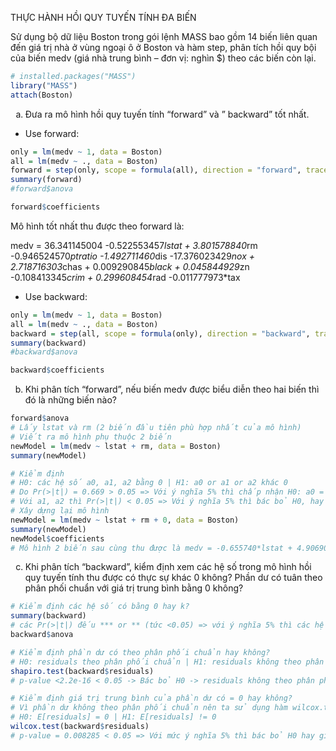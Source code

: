 THỰC HÀNH HỒI QUY TUYẾN TÍNH ĐA BIẾN

Sử dụng bộ dữ liệu Boston trong gói lệnh MASS bao gồm 14 biến liên quan đến giá trị nhà ở vùng ngoại ô ở Boston và hàm step, phân tích hồi quy bội của biến medv (giá nhà trung bình -- đơn vị: nghìn \$) theo các biến còn lại.

```{r}
# installed.packages("MASS")
library("MASS")
attach(Boston)
```

a)  Đưa ra mô hình hồi quy tuyến tính "forward" và " backward" tốt nhất.

-   Use forward:

```{r}
only = lm(medv ~ 1, data = Boston)
all = lm(medv ~ ., data = Boston) 
forward = step(only, scope = formula(all), direction = "forward", trace = 0)
summary(forward)
#forward$anova
```

```{r}
forward$coefficients
```

Mô hình tốt nhất thu được theo forward là:

medv = 36.341145004 -0.522553457*lstat + 3.801578840*rm -0.946524570*ptratio -1.492711460*dis -17.376023429*nox + 2.718716303*chas + 0.009290845*black + 0.045844929*zn -0.108413345*crim + 0.299608454*rad -0.011777973\*tax

-   Use backward:

```{r}
only = lm(medv ~ 1, data = Boston)
all = lm(medv ~ ., data = Boston) 
backward = step(all, scope = formula(only), direction = "backward", trace = 0)
summary(backward)
#backward$anova
```
```{r}
backward$coefficients
```


b)  Khi phân tích "forward", nếu biến medv được biểu diễn theo hai biến thì đó là những biến nào?

```{r}
forward$anova
# Lấy lstat và rm (2 biến đầu tiên phù hợp nhất của mô hình)
# Viết ra mô hình phụ thuộc 2 biến
newModel = lm(medv ~ lstat + rm, data = Boston)
summary(newModel)
```

```{r}
# Kiểm định
# H0: các hệ số a0, a1, a2 bằng 0 | H1: a0 or a1 or a2 khác 0
# Do Pr(>|t|) = 0.669 > 0.05 => Với ý nghĩa 5% thì chấp nhận H0: a0 = 0
# Với a1, a2 thì Pr(>|t|) < 0.05 => Với ý nghĩa 5% thì bác bỏ H0, hay a1, a2 khác 0 
# Xây dựng lại mô hình
newModel = lm(medv ~ lstat + rm + 0, data = Boston)
summary(newModel)
newModel$coefficients
# Mô hình 2 biến sau cùng thu được là medv = -0.655740*lstat + 4.906906*rm 
```

c)  Khi phân tích "backward", kiểm định xem các hệ số trong mô hình hồi quy tuyến tính thu được có thực sự khác 0 không? Phần dư có tuân theo phân phối chuẩn với giá trị trung bình bằng 0 không?

```{r}
# Kiểm định các hệ số có bằng 0 hay k?
summary(backward)
# các Pr(>|t|) đếu *** or ** (tức <0.05) => với ý nghĩa 5% thì các hệ số của các biến đều khác 0 (bác bỏ H0)
backward$anova
```

```{r}
# Kiểm định phần dư có theo phân phối chuẩn hay không?
# H0: residuals theo phân phối chuẩn | H1: residuals không theo phân phối chuẩn
shapiro.test(backward$residuals)
# p-value <2.2e-16 < 0.05 -> Bác bỏ H0 -> residuals không theo phân phối chuẩn với mức ý nghĩa 5%
```

```{r}
# Kiểm định giá trị trung bình của phần dư có = 0 hay không?
# Vì phần dư không theo phân phối chuẩn nên ta sử dụng hàm wilcox.test()
# H0: E[residuals] = 0 | H1: E[residuals] != 0
wilcox.test(backward$residuals)
# p-value = 0.008285 < 0.05 => Với mức ý nghĩa 5% thì bác bỏ H0 hay giá trị trung bình của phần dư khác 0
```
